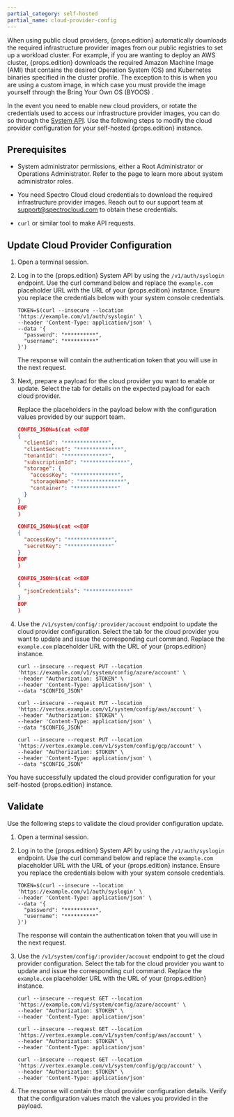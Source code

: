 ```yaml
---
partial_category: self-hosted
partial_name: cloud-provider-config
---
```




When using public cloud providers, {props.edition} automatically downloads the required infrastructure provider images from our public registries to set up a workload cluster. 
For example, if you are wanting to deploy an AWS cluster, {props.edition} downloads the required Amazon Machine Image (AMI) that contains the desired Operation System (OS) and Kubernetes binaries specified in the cluster profile. 
The exception to this is when you are using a custom image, in which case you must provide the image yourself through  the Bring Your Own OS (BYOOS) <VersionedLink text="workflow" url="/byoos/image-builder/"  />.

In the event you need to enable new cloud providers, or rotate the credentials used to access our infrastructure provider images, you can do so through the [System API](https://docs.spectrocloud.com/api/v1/system/).
Use the following steps to modify the cloud provider configuration for your self-hosted {props.edition} instance.

## Prerequisites

- System administrator permissions, either a Root Administrator or Operations Administrator. Refer to the 
  <PaletteVertexUrlMapper
     edition={props.edition}
     text="System Administrators"
     url="/system-management/account-management"
   /> page to learn more about system administrator roles.

- You need Spectro Cloud cloud credentials to download the required infrastructure provider images. Reach out to our support team at [support@spectrocloud.com](mailto:support@spectrocloud.com) to obtain these credentials.

- `curl` or similar tool to make API requests.

## Update Cloud Provider Configuration

1. Open a terminal session.


2. Log in to the {props.edition} System API by using the `/v1/auth/syslogin` endpoint. Use the curl command below and replace the `example.com` placeholder URL with the URL of your {props.edition} instance.
Ensure you replace the credentials below with your system console credentials.

    ```shell
    TOKEN=$(curl --insecure --location 'https://example.com/v1/auth/syslogin' \
    --header 'Content-Type: application/json' \
    --data '{
      "password": "**********",
      "username": "**********"
    }')
    ```

    The response will contain the authentication token that you will use in the next request.


3. Next, prepare a payload for the cloud provider you want to enable or update. Select the tab for details on the expected payload for each cloud provider.

     Replace the placeholders in the payload below with the configuration values provided by our support team.

      <!-- prettier-ignore -->

      <Tabs groupId="provider">
      <TabItem value="Azure" label="Azure">

     
        
      ```json
      CONFIG_JSON=$(cat <<EOF
      {
        "clientId": "**************",
        "clientSecret": "**************",
        "tenantId": "**************",
        "subscriptionId": "**************",
        "storage": {
          "accessKey": "**************",
          "storageName": "**************",
          "container": "**************"
        }
      }
      EOF
      )
      ```
      </TabItem>
      <TabItem value="AWS" label="AWS">

     
        
      ```json
      CONFIG_JSON=$(cat <<EOF
      {
        "accessKey": "**************",
        "secretKey": "**************"
      }
      EOF
      )
      ```
      </TabItem>
      <TabItem value="GCP" label="GCP">

     
        
      ```json
      CONFIG_JSON=$(cat <<EOF
      {
        "jsonCredentials": "**************"
      }
      EOF
      )
      ```
      </TabItem>

      </Tabs>

4. Use the `/v1/system/config/:provider/account` endpoint to update the cloud provider configuration. Select the tab for the cloud provider you want to update and issue the corresponding curl command. Replace the `example.com` placeholder URL with the URL of your {props.edition} instance.

    <!-- prettier-ignore -->

    <Tabs groupId="provider">
    <TabItem value="Azure" label="Azure">

    ```shell
    curl --insecure --request PUT --location 'https://example.com/v1/system/config/azure/account' \
    --header "Authorization: $TOKEN" \
    --header 'Content-Type: application/json' \
    --data "$CONFIG_JSON"
    ```
    </TabItem>
    <TabItem value="AWS" label="AWS">

    ```shell
    curl --insecure --request PUT --location 'https://vertex.example.com/v1/system/config/aws/account' \
    --header "Authorization: $TOKEN" \
    --header 'Content-Type: application/json' \
    --data "$CONFIG_JSON"
    ```
    </TabItem>
    <TabItem value="GCP" label="GCP">

    ```shell
    curl --insecure --request PUT --location 'https://vertex.example.com/v1/system/config/gcp/account' \
    --header "Authorization: $TOKEN" \
    --header 'Content-Type: application/json' \
    --data "$CONFIG_JSON"
    ```
    </TabItem>

    </Tabs>


You have successfully updated the cloud provider configuration for your self-hosted {props.edition} instance.


## Validate

Use the following steps to validate the cloud provider configuration update.

1. Open a terminal session.


2. Log in to the {props.edition} System API by using the `/v1/auth/syslogin` endpoint. Use the curl command below and replace the `example.com` placeholder URL with the URL of your {props.edition} instance.
Ensure you replace the credentials below with your system console credentials.

    ```shell
    TOKEN=$(curl --insecure --location 'https://example.com/v1/auth/syslogin' \
    --header 'Content-Type: application/json' \
    --data '{
      "password": "**********",
      "username": "**********"
    }')
    ```

    The response will contain the authentication token that you will use in the next request.

3.  Use the `/v1/system/config/:provider/account` endpoint to get the cloud provider configuration. Select the tab for the cloud provider you want to update and issue the corresponding curl command. Replace the `example.com` placeholder URL with the URL of your {props.edition} instance.

    <!-- prettier-ignore -->

    <Tabs groupId="provider">
    <TabItem value="Azure" label="Azure">

    ```shell
    curl --insecure --request GET --location 'https://example.com/v1/system/config/azure/account' \
    --header "Authorization: $TOKEN" \
    --header 'Content-Type: application/json'
    ```
    </TabItem>
    <TabItem value="AWS" label="AWS">

    ```shell
    curl --insecure --request GET --location 'https://vertex.example.com/v1/system/config/aws/account' \
    --header "Authorization: $TOKEN" \
    --header 'Content-Type: application/json'
    ```
    </TabItem>
    <TabItem value="GCP" label="GCP">

    ```shell
    curl --insecure --request GET --location 'https://vertex.example.com/v1/system/config/gcp/account' \
    --header "Authorization: $TOKEN" \
    --header 'Content-Type: application/json'
    ```
    </TabItem>

    </Tabs>

4. The response will contain the cloud provider configuration details. Verify that the configuration values match the values you provided in the payload.